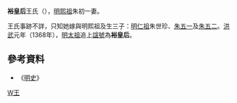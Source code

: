 '''裕皇后'''王氏（{{bd|？||？|catIdx=Wang,王}}），[[明熙祖|明熙祖]]朱初一妻。

王氏事跡不詳，只知她嫁與明熙祖及生三子：[[明仁祖|明仁祖]]朱世珍、[[朱五一|朱五一]]及[[朱五二|朱五二]]。[[洪武|洪武]]元年（1368年），[[明太祖|明太祖]]追上[[諡號|諡號]]為'''裕皇后'''。

==參考資料==
*《[[明史|明史]]》

{{模板:明朝皇后}}

[[category:明朝追封皇后|W王]]